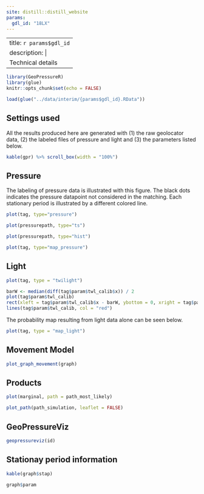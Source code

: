 ```yaml
---
site: distill::distill_website
params:
  gdl_id: "18LX"
---
```

---
title: `r params$gdl_id`
description: | 
  Technical details
---


```r
library(GeoPressureR)
library(glue)
knitr::opts_chunk$set(echo = FALSE)

load(glue("../data/interim/{params$gdl_id}.RData"))
```

## Settings used

All the results produced here are generated with (1) the raw geolocator data, (2) the labeled files of pressure and light and (3) the parameters listed below.

```r
kable(gpr) %>% scroll_box(width = "100%")
```

## Pressure

The labeling of pressure data is illustrated with this figure. The black dots indicates the pressure datapoint not considered in the matching. Each stationary period is illustrated by a different colored line.

```r
plot(tag, type="pressure")
```

```r
plot(pressurepath, type="ts")
```

```r
plot(pressurepath, type="hist")
```

```r
plot(tag, type="map_pressure")
```

## Light

```r
plot(tag, type = "twilight")
```

```r
barW <- median(diff(tag$param$twl_calib$x)) / 2
plot(tag$param$twl_calib)
rect(xleft = tag$param$twl_calib$x - barW, ybottom = 0, xright = tag$param$twl_calib$x + barW, ytop = tag$param$twl_calib$y, col = gray(0.5))
lines(tag$param$twl_calib, col = "red")
```

The probability map resulting from light data alone can be seen below.

```r
plot(tag, type = "map_light")
```

## Movement Model

```r
plot_graph_movement(graph)
```

## Products

```r
plot(marginal, path = path_most_likely)
```

```r
plot_path(path_simulation, leaflet = FALSE)
```

## GeoPressureViz

```r
geopressureviz(id)
```

## Stationay period information

```r
kable(graph$stap)
```

```r
graph$param
```
